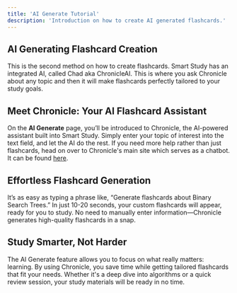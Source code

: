 ```yaml
---
title: 'AI Generate Tutorial'
description: 'Introduction on how to create AI generated flashcards.'
---
```


## AI Generating Flashcard Creation
This is the second method on how to create flashcards. Smart Study has an integrated AI, called Chad aka ChronicleAI. 
This is where you ask Chronicle about any topic and then it will make flashcards perfectly tailored to your study goals. 

## Meet Chronicle: Your AI Flashcard Assistant
On the **AI Generate** page, you’ll be introduced to Chronicle, the AI-powered assistant built into Smart Study. Simply enter 
your topic of interest into the text field, and let the AI do the rest. If you need more help rather than just flashcards, 
head on over to Chronicle's main site which serves as a chatbot. It can be found [here](https://chronicle-ai-omega.vercel.app/).

## Effortless Flashcard Generation
It’s as easy as typing a phrase like, “Generate flashcards about Binary Search Trees.” In just 10-20 seconds, your custom flashcards 
will appear, ready for you to study. No need to manually enter information—Chronicle generates high-quality flashcards in a snap.

## Study Smarter, Not Harder
The AI Generate feature allows you to focus on what really matters: learning. By using Chronicle, you save time while getting tailored 
flashcards that fit your needs. Whether it's a deep dive into algorithms or a quick review session, your study materials will be ready in no time.